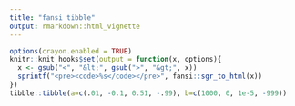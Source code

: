 ```yaml
---
title: "fansi tibble"
output: rmarkdown::html_vignette
---
```


```r
options(crayon.enabled = TRUE)
knitr::knit_hooks$set(output = function(x, options){
  x <- gsub("<", "&lt;", gsub(">", "&gt;", x))
  sprintf("<pre><code>%s</code></pre>", fansi::sgr_to_html(x))
})
tibble::tibble(a=c(.01, -0.1, 0.51, -.99), b=c(1000, 0, 1e-5, -999))
```
